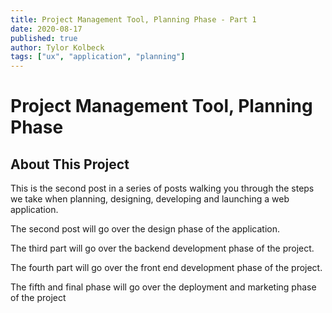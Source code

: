 ```yaml
---
title: Project Management Tool, Planning Phase - Part 1
date: 2020-08-17
published: true
author: Tylor Kolbeck
tags: ["ux", "application", "planning"]
---
```


# Project Management Tool, Planning Phase

## About This Project 

This is the second post in a series of posts walking you through the steps we take when planning, designing, developing and launching a web application. 

The second post will go over the design phase of the application. 

The third part will go over the backend development phase of the project. 

The fourth part will go over the front end development phase of the project.

The fifth and final phase will go over the deployment and marketing phase of the project